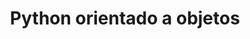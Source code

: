---
title: "Python orientado a objetos"
description: "Aprende a como crear objetos con python"
theme: "Python"
---